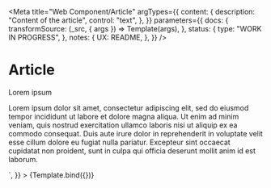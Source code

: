 <!--
@license EUPL-1.2
Copyright (c) 2021 Robbert Broersma
-->


<!-- Import Docs -->



<Meta
  title="Web Component/Article"
  argTypes={{
    content: {
      description: "Content of the article",
      control: "text",
    },
  }}
  parameters={{
    docs: {
      transformSource: (_src, { args }) => Template(args),
    },
    status: {
      type: "WORK IN PROGRESS",
    },
    notes: {
      UX: README,
    },
  }}
/>

# Article

<Canvas>
  <Story
    name="Article"
    args={{
      content: `<h1>Lorem ipsum</h1>
<p>Lorem ipsum dolor sit amet, consectetur adipiscing elit, sed do eiusmod tempor incididunt ut labore et dolore
magna aliqua. Ut enim ad minim veniam, quis nostrud exercitation ullamco laboris nisi ut aliquip ex ea commodo
consequat. Duis aute irure dolor in reprehenderit in voluptate velit esse cillum dolore eu fugiat nulla
pariatur. Excepteur sint occaecat cupidatat non proident, sunt in culpa qui officia deserunt mollit anim id est
laborum.</p>`,
    }}
  >
    {Template.bind({})}
  </Story>
</Canvas>

<ArgsTable story="Article" />
